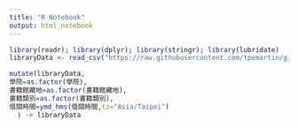 ```yaml
---
title: "R Notebook"
output: html_notebook
---
```


```r
library(readr); library(dplyr); library(stringr); library(lubridate)
libraryData <- read_csv("https://raw.githubusercontent.com/tpemartin/github-data/master/library100_102.csv")
```

```r
mutate(libraryData, 
學院=as.factor(學院),
書籍館藏地=as.factor(書籍館藏地),
書籍類別=as.factor(書籍類別),
借閱時間=ymd_hms(借閱時間,tz="Asia/Taipei")
  ) -> libraryData
```


